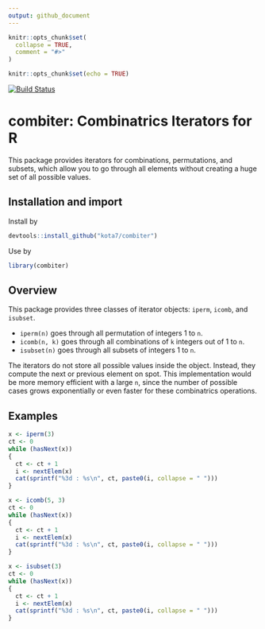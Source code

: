 ```yaml
---
output: github_document
---
```


<!-- README.md is generated from README.Rmd. Please edit that file -->

```r
knitr::opts_chunk$set(
  collapse = TRUE,
  comment = "#>"
)
```


```r
knitr::opts_chunk$set(echo = TRUE)
```



[![Build Status](https://travis-ci.org/kota7/combiter.svg?branch=master)](https://travis-ci.org/kota7/combiter)


# combiter: Combinatrics Iterators for R

This package provides iterators for combinations, permutations, and subsets,
which allow you to go through all elements without creating a huge set of
all possible values.


## Installation and import

Install by

```r
devtools::install_github("kota7/combiter")
```

Use by
```r
library(combiter)
```


## Overview

This package provides three classes of iterator objects: `iperm`, `icomb`, and `isubset`. 

- `iperm(n)` goes through all permutation of integers 1 to `n`.
- `icomb(n, k)` goes through all combinations of `k` integers out of 1 to `n`.
- `isubset(n)` goes through all subsets of integers 1 to `n`.

The iterators do not store all possible values inside the object. 
Instead, they compute the next or previous element on spot.
This implementation would be more memory efficient with a large `n`, 
since the number of possible cases grows exponentially or even faster for these
combinatrics operations.

## Examples

```r
x <- iperm(3)
ct <- 0
while (hasNext(x))
{
  ct <- ct + 1
  i <- nextElem(x)
  cat(sprintf("%3d : %s\n", ct, paste0(i, collapse = " ")))
}
```

```r
x <- icomb(5, 3)
ct <- 0
while (hasNext(x))
{
  ct <- ct + 1
  i <- nextElem(x)
  cat(sprintf("%3d : %s\n", ct, paste0(i, collapse = " ")))
}
```

```r
x <- isubset(3)
ct <- 0
while (hasNext(x))
{
  ct <- ct + 1
  i <- nextElem(x)
  cat(sprintf("%3d : %s\n", ct, paste0(i, collapse = " ")))
}
```
